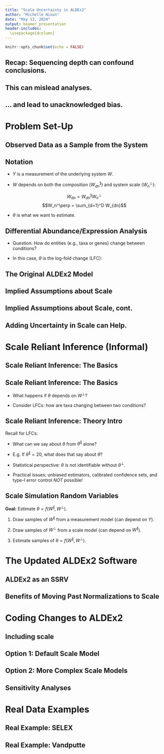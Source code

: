 ```yaml
---
title: "Scale Uncertainty in ALDEx2"
author: "Michelle Nixon"
date: "May 13, 2024"
output: beamer_presentation
header-includes:
  \usepackage{dcolumn}
---
```


```r
knitr::opts_chunk$set(echo = FALSE)
```



## Recap: Sequencing depth can confound conclusions.

\begin{table}[h!]
\centering
\begin{tabular}{|r|c c c| c|}
\hline
\textcolor{gray}{Observed data (Y)} & Sample 1 & Sample 2 & Sample 3  &\\
\hline
Condition & Health & Health & Disease & \textcolor{gray}{Conclusion}\\
\hline
Entity 1 & 5 & 10 & 100 & \textcolor{gray}{Increase}\\
Entity 2 & 10 & 25 & 3 & \textcolor{gray}{Decrease}\\
Entity 3 & 0 & 1 & 8 & \textcolor{gray}{Increase}\\
Entity 4 & 0 & 0 & 19 &\textcolor{gray}{Increase}\\
\hline
\textcolor{gray}{Sampling Depth} & \textcolor{gray}{15} & \textcolor{gray}{36} & \textcolor{gray}{130} &\\
\hline
\end{tabular}
\end{table}


## This can mislead analyses.

\begin{table}[h!]
\centering
\begin{tabular}{|r|c c c| c|}
\hline
\textcolor{gray}{System data (W)} & Sample 1 & Sample 2 & Sample 3  & \\
\hline
Condition & Health & Health & Disease & \textcolor{gray}{Conclusion}\\
\hline
Entity 1 & 227 & 351 & 154 & \textcolor{gray}{Decrease}\\
Entity 2 & 684 & 891 & 3 & \textcolor{gray}{Decrease}\\
Entity 3 & 48 & 32 & 15 & \textcolor{gray}{Decrease}\\
Entity 4 & 43 & 39  & 27 &\textcolor{gray}{Decrease}\\
\hline
\textcolor{gray}{Scale ($W^\perp$)} & \textcolor{gray}{1,002} & \textcolor{gray}{1,313} & \textcolor{gray}{200} &\\
\hline
\end{tabular}
\end{table}

## ... and lead to unacknowledged bias.

\begin{figure}
  \centering
  \includegraphics[width=4.5in]{figures/unacknowledged_bias.pdf}
\end{figure}

# Problem Set-Up

## Observed Data as a Sample from the System

## Notation

- $Y$ is a measurement of the underlying system $W$.

- $W$ depends on both the composition ($W_{dn}^\parallel$) and system scale ($W_n^\perp$):

$$W_{dn} = W_{dn}^\parallel W_n^\perp$$
$$W_n^\perp = \sum_{d=1}^D W_{dn}$$

- $\theta$ is what we want to estimate. 

## Differential Abundance/Expression Analysis

- Question: How do entities (e.g., taxa or genes) change between conditions?

- In this case, $\theta$ is the log-fold change (LFC):

\begin{equation*}
\theta_d = \text{mean}_{\text{case}}(\log W_{dn}) - \text{mean}_{\text{control}}(\log W_{dn})
\end{equation*}

## The Original ALDEx2 Model

\textbf{Step 1: Model Sampling Uncertainty}
\begin{align*}
Y_{\cdot n} &\sim \text{Multinomial}(W_{\cdot n}^\parallel)\\
W_{\cdot n}^\parallel &\sim \text{Dirichlet}(\alpha)
\end{align*}

\textbf{Step 2: Centered Log-Ratio Transformation}
\begin{equation*}
\log W_{\cdot n} = \left[\log W_{1n}^\parallel - \text{mean}(\log W_{\cdot n}^\parallel), ..., \log W_{Dn}^\parallel - \text{mean}(\log W_{\cdot n}^\parallel) \right]
\end{equation*}

\textbf{Step 3: Calculate LFCs and Test if Different from Zero.}
\begin{equation*}
\theta_d = \text{mean}_{\text{case}}(\log W_{dn}) - \text{mean}_{\text{control}}(\log W_{dn})
\end{equation*}

## Implied Assumptions about Scale

\textcolor{gray}{\textbf{Step 1: Model Sampling Uncertainty}}
\textcolor{gray}{\begin{align*}
Y_{\cdot n} &\sim \text{Multinomial}(W_{\cdot n}^\parallel)\\
W_{\cdot n}^\parallel &\sim \text{Dirichlet}(\alpha)
\end{align*}}

\textbf{Step 2: Centered Log-Ratio Transformation}
\begin{equation*}
\log W_{\cdot n} = \left[\log W_{1n}^\parallel - \text{mean}(\log W_{\cdot n}^\parallel), ..., \log W_{Dn}^\parallel - \text{mean}(\log W_{\cdot n}^\parallel) \right]
\end{equation*}

\textcolor{gray}{\textbf{Step 3: Calculate LFCs and Test if Different from Zero.}}
\textcolor{gray}{\begin{equation*}
\theta_d = \text{mean}_{\text{case}}(\log W_{dn}) - \text{mean}_{\text{control}}(\log W_{dn})
  \end{equation*}}
  
## Implied Assumptions about Scale, cont.


## Adding Uncertainty in Scale can Help.

# Scale Reliant Inference (Informal)

## Scale Reliant Inference: The Basics

## Scale Reliant Inference: The Basics

- What happens if $\theta$ depends on $W^\perp$?

- Consider LFCs: how are taxa changing between two conditions?

\begin{align*}
\theta_d &= \text{mean}_{\text{case}}(\log W_{dn}) - \text{mean}_{\text{control}}(\log W_{dn})\\
&= ... \\
&= (\text{mean}_{\text{case}}(\log W_{dn}^\parallel) - \text{mean}_{\text{control}}(\log W_{dn}^\parallel))\\
&- (\text{mean}_{\text{case}}(\log W_{n}^\perp) - \text{mean}_{\text{control}}(\log W_{n}^\perp))\\
&= \theta^\parallel + \theta^\perp
\end{align*}

\textcolor{gray}{Don't we need $\theta^\perp$?}

## Scale Reliant Inference: Theory Intro
Recall for LFCs:
\begin{align*}
\theta_d &= \text{mean}_{\text{case}}(\log W_{dn} ) - \text{mean}_{\text{control}}(\log W_{dn} )\\
&= \theta^\parallel + \theta^\perp
\end{align*}

- What can we say about $\theta$ from $\theta^\parallel$ alone?

- E.g. If $\theta^\parallel = 20$, what does that say about $\theta$? \textcolor{gray}{If there are no restrictions, nothing!}

- Statistical perspective: $\theta$ is not identifiable without $\theta^\perp$.

- Practical issues: unbiased estimators, calibrated confidence sets, and type-I error control *NOT* possible!

## Scale Simulation Random Variables

**Goal:** Estimate $\theta = f(W^\parallel, W^\perp)$.

\vspace{.25in}

1. Draw samples of $W^{\parallel}$ from a measurement model (can depend on $Y$).

2. Draw samples of $W^{\perp}$ from a scale model (can depend on $W^{\parallel}$).

3. Estimate samples of $\theta = f(W^\parallel, W^\perp)$.


# The Updated ALDEx2 Software

## ALDEx2 as an SSRV

## Benefits of Moving Past Normalizations to Scale

# Coding Changes to ALDEx2

## Including scale

## Option 1: Default Scale Model

## Option 2: More Complex Scale Models

## Sensitivity Analyses

# Real Data Examples

## Real Example: SELEX

## Real Example: Vandputte
